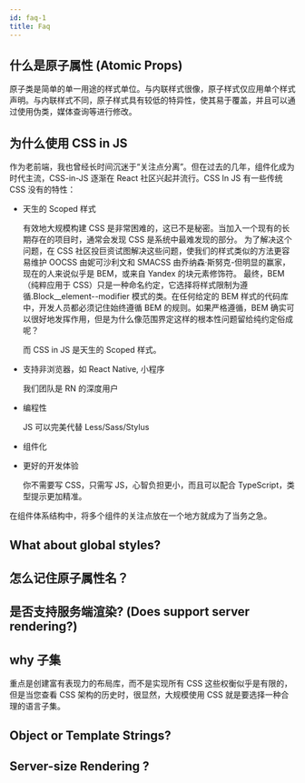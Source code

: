 ```yaml
---
id: faq-1
title: Faq
---
```


## 什么是原子属性 (Atomic Props)

原子类是简单的单一用途的样式单位。与内联样式很像，原子样式仅应用单个样式声明。与内联样式不同，原子样式具有较低的特异性，使其易于覆盖，并且可以通过使用伪类，媒体查询等进行修改。

## 为什么使用 CSS in JS

作为老前端，我也曾经长时间沉迷于“关注点分离”。但在过去的几年，组件化成为时代主流，CSS-in-JS 逐渐在 React 社区兴起并流行。CSS In JS 有一些传统 CSS 没有的特性：

- 天生的 Scoped 样式

  有效地大规模构建 CSS 是非常困难的，这已不是秘密。当加入一个现有的长期存在的项目时，通常会发现 CSS 是系统中最难发现的部分。
  为了解决这个问题，在 CSS 社区投巨资试图解决这些问题，使我们的样式类似的方法更容易维护 OOCSS 由妮可沙利文和 SMACSS 由乔纳森·斯努克-但明显的赢家，现在的人来说似乎是 BEM，或来自 Yandex 的块元素修饰符。
  最终，BEM（纯粹应用于 CSS）只是一种命名约定，它选择将样式限制为遵循.Block\_\_element--modifier 模式的类。在任何给定的 BEM 样式的代码库中，开发人员都必须记住始终遵循 BEM 的规则。如果严格遵循，BEM 确实可以很好地发挥作用，但是为什么像范围界定这样的根本性问题留给纯约定俗成呢？

  而 CSS in JS 是天生的 Scoped 样式。

- 支持非浏览器，如 React Native, 小程序

  我们团队是 RN 的深度用户

- 编程性

  JS 可以完美代替 Less/Sass/Stylus

- 组件化

- 更好的开发体验

  你不需要写 CSS，只需写 JS，心智负担更小，而且可以配合 TypeScript，类型提示更加精准。

在组件体系结构中，将多个组件的关注点放在一个地方就成为了当务之急。

## What about global styles?

## 怎么记住原子属性名？

## 是否支持服务端渲染? (Does support server rendering?)

## why 子集

重点是创建富有表现力的布局库，而不是实现所有 CSS 这些权衡似乎是有限的，但是当您查看 CSS 架构的历史时，很显然，大规模使用 CSS 就是要选择一种合理的语言子集。

## Object or Template Strings?

## Server-size Rendering ?
